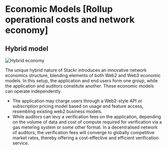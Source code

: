 # Economic Models [Rollup operational costs and network economy]

## Hybrid model

<img src="/assets/network-economy.png" alt="Hybrid economy" />

The unique hybrid nature of Stackr introduces an innovative network economics structure, blending elements of both Web2 and Web3 economic models. 
In this setup, the application and end users form one group, while the application and auditors constitute another. 
These economic models can operate independently. 
- The application may charge users through a Web2-style API or subscription pricing model based on usage and feature access, resembling existing web2 business models. 
- While auditors can levy a verification fees on the application, depending on the volume of data and cost of compute required for verification via a gas metering system or some other format.
In a decentralised network of auditors, the verification fees will converge to globally competitive market rates, thereby offering a cost-effective and efficient verification service.
